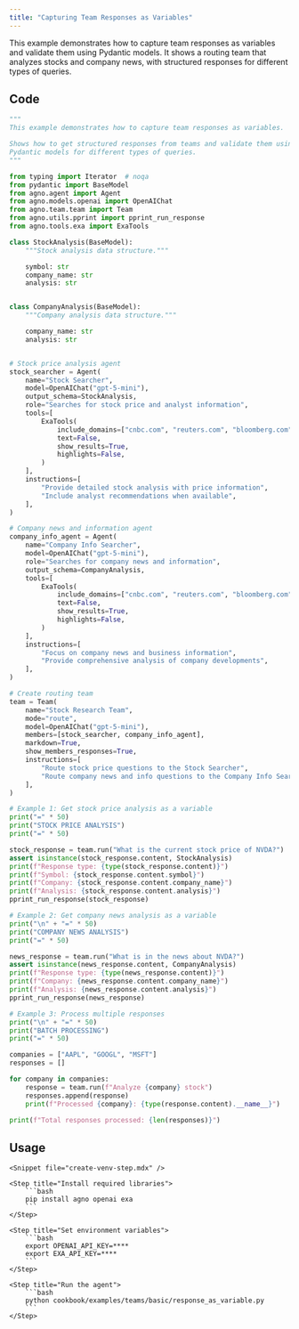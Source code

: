 ```yaml
---
title: "Capturing Team Responses as Variables"
---
```


This example demonstrates how to capture team responses as variables and validate them using Pydantic models. It shows a routing team that analyzes stocks and company news, with structured responses for different types of queries.

## Code

```python cookbook/examples/teams/basic/response_as_variable.py
"""
This example demonstrates how to capture team responses as variables.

Shows how to get structured responses from teams and validate them using
Pydantic models for different types of queries.
"""

from typing import Iterator  # noqa
from pydantic import BaseModel
from agno.agent import Agent
from agno.models.openai import OpenAIChat
from agno.team.team import Team
from agno.utils.pprint import pprint_run_response
from agno.tools.exa import ExaTools

class StockAnalysis(BaseModel):
    """Stock analysis data structure."""

    symbol: str
    company_name: str
    analysis: str


class CompanyAnalysis(BaseModel):
    """Company analysis data structure."""

    company_name: str
    analysis: str


# Stock price analysis agent
stock_searcher = Agent(
    name="Stock Searcher",
    model=OpenAIChat("gpt-5-mini"),
    output_schema=StockAnalysis,
    role="Searches for stock price and analyst information",
    tools=[
        ExaTools(
            include_domains=["cnbc.com", "reuters.com", "bloomberg.com", "wsj.com"],
            text=False,
            show_results=True,
            highlights=False,
        )
    ],
    instructions=[
        "Provide detailed stock analysis with price information",
        "Include analyst recommendations when available",
    ],
)

# Company news and information agent
company_info_agent = Agent(
    name="Company Info Searcher",
    model=OpenAIChat("gpt-5-mini"),
    role="Searches for company news and information",
    output_schema=CompanyAnalysis,
    tools=[
        ExaTools(
            include_domains=["cnbc.com", "reuters.com", "bloomberg.com", "wsj.com"],
            text=False,
            show_results=True,
            highlights=False,
        )
    ],
    instructions=[
        "Focus on company news and business information",
        "Provide comprehensive analysis of company developments",
    ],
)

# Create routing team
team = Team(
    name="Stock Research Team",
    mode="route",
    model=OpenAIChat("gpt-5-mini"),
    members=[stock_searcher, company_info_agent],
    markdown=True,
    show_members_responses=True,
    instructions=[
        "Route stock price questions to the Stock Searcher",
        "Route company news and info questions to the Company Info Searcher",
    ],
)

# Example 1: Get stock price analysis as a variable
print("=" * 50)
print("STOCK PRICE ANALYSIS")
print("=" * 50)

stock_response = team.run("What is the current stock price of NVDA?")
assert isinstance(stock_response.content, StockAnalysis)
print(f"Response type: {type(stock_response.content)}")
print(f"Symbol: {stock_response.content.symbol}")
print(f"Company: {stock_response.content.company_name}")
print(f"Analysis: {stock_response.content.analysis}")
pprint_run_response(stock_response)

# Example 2: Get company news analysis as a variable
print("\n" + "=" * 50)
print("COMPANY NEWS ANALYSIS")
print("=" * 50)

news_response = team.run("What is in the news about NVDA?")
assert isinstance(news_response.content, CompanyAnalysis)
print(f"Response type: {type(news_response.content)}")
print(f"Company: {news_response.content.company_name}")
print(f"Analysis: {news_response.content.analysis}")
pprint_run_response(news_response)

# Example 3: Process multiple responses
print("\n" + "=" * 50)
print("BATCH PROCESSING")
print("=" * 50)

companies = ["AAPL", "GOOGL", "MSFT"]
responses = []

for company in companies:
    response = team.run(f"Analyze {company} stock")
    responses.append(response)
    print(f"Processed {company}: {type(response.content).__name__}")

print(f"Total responses processed: {len(responses)}")
```

## Usage

<Steps>

    <Snippet file="create-venv-step.mdx" />

    <Step title="Install required libraries">
        ```bash
        pip install agno openai exa
        ```
    </Step>

    <Step title="Set environment variables">
        ```bash
        export OPENAI_API_KEY=****
        export EXA_API_KEY=****
        ```
    </Step>

    <Step title="Run the agent">
        ```bash
        python cookbook/examples/teams/basic/response_as_variable.py
        ```
    </Step>

</Steps>